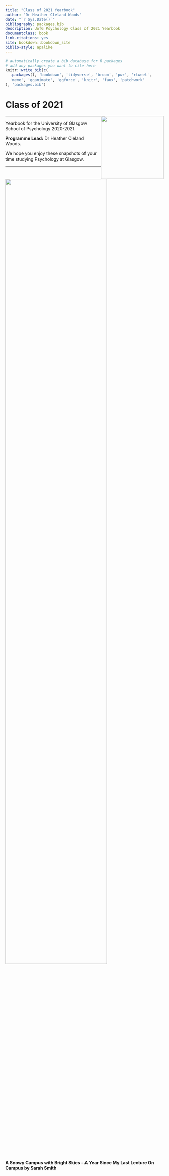 ```yaml
--- 
title: "Class of 2021 Yearbook"
author: "Dr Heather Cleland Woods"
date: "`r Sys.Date()`"
bibliography: packages.bib
description: UofG Psychology Class of 2021 Yearbook
documentclass: book
link-citations: yes
site: bookdown::bookdown_site
biblio-style: apalike
---
```


```r
# automatically create a bib database for R packages
# add any packages you want to cite here
knitr::write_bib(c(
  .packages(), 'bookdown', 'tidyverse', 'broom', 'pwr', 'rtweet',
  'meme', 'gganimate', 'ggforce', 'knitr', 'faux', 'patchwork'
), 'packages.bib')

```

# Class of 2021 {-}

<img src="images/SchoolBadge.png" style="width: 200px; float: right;">

---

Yearbook for the University of Glasgow School of Psychology 2020-2021. 

**Programme Lead:** Dr Heather Cleland Woods.

We hope you enjoy these snapshots of your time studying Psychology at Glasgow.

---

<div align = "center">
<img height = "80%" width = "80%" src="images/Sarah_snow.jpeg"> 
<br>
<span style = "float: right;">**A Snowy Campus with Bright Skies - A Year Since My Last Lecture On Campus by Sarah Smith**</span>
</div>